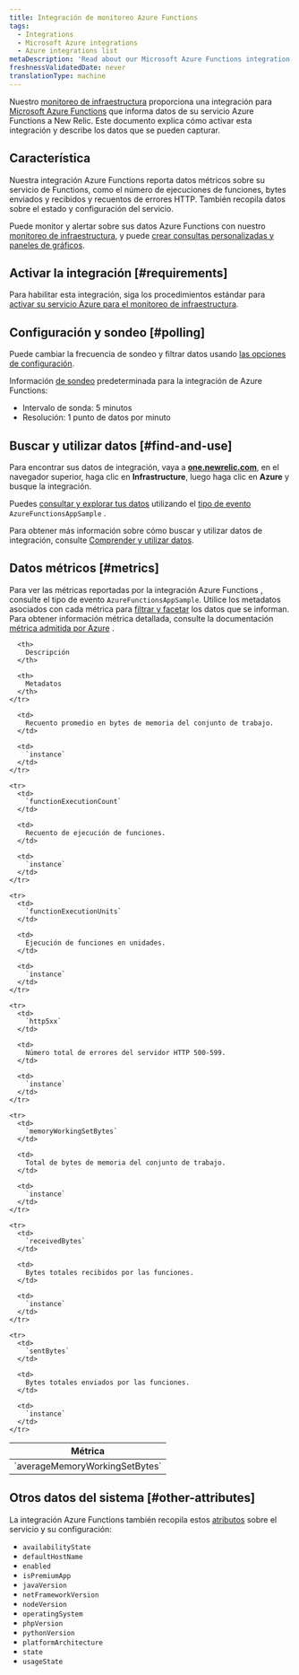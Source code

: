 ```yaml
---
title: Integración de monitoreo Azure Functions
tags:
  - Integrations
  - Microsoft Azure integrations
  - Azure integrations list
metaDescription: 'Read about our Microsoft Azure Functions integration: what data it reports, and how to enable it.'
freshnessValidatedDate: never
translationType: machine
---
```


Nuestro [monitoreo de infraestructura](/docs/infrastructure) proporciona una integración para [Microsoft Azure Functions](https://azure.microsoft.com/en-us/services/functions/) que informa datos de su servicio Azure Functions a New Relic. Este documento explica cómo activar esta integración y describe los datos que se pueden capturar.

## Característica

Nuestra integración Azure Functions reporta datos métricos sobre su servicio de Functions, como el número de ejecuciones de funciones, bytes enviados y recibidos y recuentos de errores HTTP. También recopila datos sobre el estado y configuración del servicio.

Puede monitor y alertar sobre sus datos Azure Functions con nuestro [monitoreo de infraestructura](/docs/infrastructure), y puede [crear consultas personalizadas y paneles de gráficos](/docs/using-new-relic/data/understand-data/query-new-relic-data).

## Activar la integración [#requirements]

Para habilitar esta integración, siga los procedimientos estándar para [activar su servicio Azure para el monitoreo de infraestructura](/docs/infrastructure/microsoft-azure-integrations/getting-started/activate-azure-integrations).

## Configuración y sondeo [#polling]

Puede cambiar la frecuencia de sondeo y filtrar datos usando [las opciones de configuración](/docs/integrations/new-relic-integrations/getting-started/configure-polling-frequency-data-collection-cloud-integrations).

Información [de sondeo](/docs/infrastructure/microsoft-azure-integrations/azure-integrations-list/azure-polling-intervals-infrastructure-integrations) predeterminada para la integración de Azure Functions:

* Intervalo de sonda: 5 minutos
* Resolución: 1 punto de datos por minuto

## Buscar y utilizar datos [#find-and-use]

Para encontrar sus datos de integración, vaya a <DNT>**[one.newrelic.com](https://one.newrelic.com/all-capabilities)**</DNT>, en el navegador superior, haga clic en <DNT>**Infrastructure**</DNT>, luego haga clic en <DNT>**Azure**</DNT> y busque la integración.

Puedes [consultar y explorar tus datos](/docs/using-new-relic/data/understand-data/query-new-relic-data) utilizando el [tipo de evento](/docs/data-apis/understand-data/new-relic-data-types/#event-data) `AzureFunctionsAppSample` .

Para obtener más información sobre cómo buscar y utilizar datos de integración, consulte [Comprender y utilizar datos](/docs/infrastructure/integrations/find-use-infrastructure-integration-data).

## Datos métricos [#metrics]

Para ver las métricas reportadas por la integración Azure Functions , consulte el tipo de evento `AzureFunctionsAppSample`. Utilice los metadatos asociados con cada métrica para [filtrar y facetar](/docs/infrastructure/integrations-getting-started/getting-started/understand-integration-data-data-types#metric) los datos que se informan. Para obtener información métrica detallada, consulte la documentación [métrica admitida por Azure](https://docs.microsoft.com/en-us/azure/azure-monitor/platform/metrics-supported#microsoftwebsites-functions) .

<table>
  <thead>
    <tr>
      <th style={{ width: "290px" }}>
        Métrica
      </th>

      <th>
        Descripción
      </th>

      <th>
        Metadatos
      </th>
    </tr>
  </thead>

  <tbody>
    <tr>
      <td>
        `averageMemoryWorkingSetBytes`
      </td>

      <td>
        Recuento promedio en bytes de memoria del conjunto de trabajo.
      </td>

      <td>
        `instance`
      </td>
    </tr>

    <tr>
      <td>
        `functionExecutionCount`
      </td>

      <td>
        Recuento de ejecución de funciones.
      </td>

      <td>
        `instance`
      </td>
    </tr>

    <tr>
      <td>
        `functionExecutionUnits`
      </td>

      <td>
        Ejecución de funciones en unidades.
      </td>

      <td>
        `instance`
      </td>
    </tr>

    <tr>
      <td>
        `http5xx`
      </td>

      <td>
        Número total de errores del servidor HTTP 500-599.
      </td>

      <td>
        `instance`
      </td>
    </tr>

    <tr>
      <td>
        `memoryWorkingSetBytes`
      </td>

      <td>
        Total de bytes de memoria del conjunto de trabajo.
      </td>

      <td>
        `instance`
      </td>
    </tr>

    <tr>
      <td>
        `receivedBytes`
      </td>

      <td>
        Bytes totales recibidos por las funciones.
      </td>

      <td>
        `instance`
      </td>
    </tr>

    <tr>
      <td>
        `sentBytes`
      </td>

      <td>
        Bytes totales enviados por las funciones.
      </td>

      <td>
        `instance`
      </td>
    </tr>
  </tbody>
</table>

## Otros datos del sistema [#other-attributes]

La integración Azure Functions también recopila estos [atributos](/docs/accounts-partnerships/education/getting-started-new-relic/glossary#attribute) sobre el servicio y su configuración:

* `availabilityState`
* `defaultHostName`
* `enabled`
* `isPremiumApp`
* `javaVersion`
* `netFrameworkVersion`
* `nodeVersion`
* `operatingSystem`
* `phpVersion`
* `pythonVersion`
* `platformArchitecture`
* `state`
* `usageState`